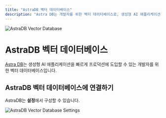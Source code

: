 ```yaml
---
title: "AstraDB 벡터 데이터베이스"
description: "Astra DB는 개발자를 위한 벡터 데이터베이스로, 생성형 AI 애플리케이션을 빠르게 프로덕션에 도입할 수 있습니다."
---
```



<Image
  src="/images/anythingllm-setup/vector-database-configuration/cloud/astradb/header-image.png"
  height={1080}
  width={1920}
  quality={100}
  alt="AstraDB Vector Database"
/>

# AstraDB 벡터 데이터베이스

[Astra DB](https://www.datastax.com/products/datastax-astra)는 생성형 AI 애플리케이션을 빠르게 프로덕션에 도입할 수 있는 개발자를 위한 벡터 데이터베이스입니다.

## AstraDB 벡터 데이터베이스에 연결하기

AstraDB는 **설정**에서 구성할 수 있습니다.

<Image
  src="/images/anythingllm-setup/vector-database-configuration/cloud/astradb/astradb-vectordb.png"
  height={1080}
  width={1920}
  quality={100}
  alt="AstraDB Vector Database Settings"
/>
